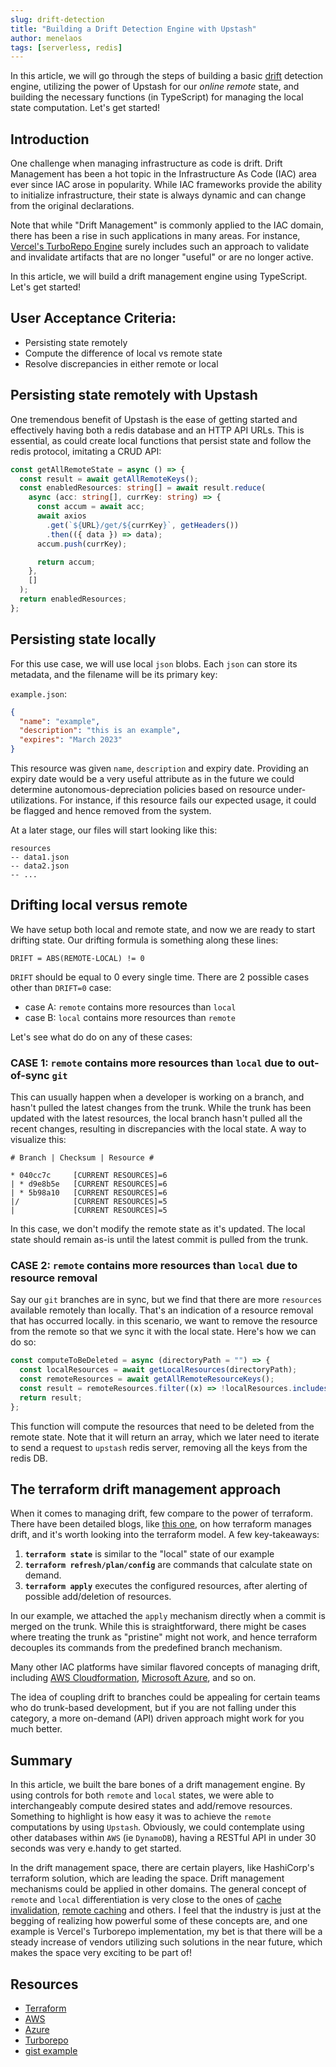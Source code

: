 ```yaml
---
slug: drift-detection
title: "Building a Drift Detection Engine with Upstash"
author: menelaos
tags: [serverless, redis]
---
```


In this article, we will go through the steps of building a basic [drift](https://snyk.io/blog/infrastructure-drift-detection-mitigation/#:~:text=What%20is%20infrastructure%20drift%3F,can%20happen%20for%20many%20reasons.) detection engine, utilizing the power of Upstash for our _online remote_ state, and building the necessary functions (in TypeScript) for managing the local state computation. Let's get started!

## Introduction

One challenge when managing infrastructure as code is drift. Drift Management has been a hot topic in the Infrastructure As Code (IAC) area ever since IAC arose in popularity. While IAC frameworks provide the ability to initialize infrastructure, their state is always dynamic and can change from the original declarations.

Note that while "Drift Management" is commonly applied to the IAC domain, there has been a rise in such applications in many areas. For instance, [Vercel's TurboRepo Engine](https://turbo.build/repo) surely includes such an approach to validate and invalidate artifacts that are no longer "useful" or are no longer active.

In this article, we will build a drift management engine using TypeScript. Let's get started!

## User Acceptance Criteria:

- Persisting state remotely
- Compute the difference of local vs remote state
- Resolve discrepancies in either remote or local

## Persisting state remotely with Upstash

One tremendous benefit of Upstash is the ease of getting started and effectively having both a redis database and an HTTP API URLs. This is essential, as could create local functions that persist state and follow the redis protocol, imitating a CRUD API:

```ts
const getAllRemoteState = async () => {
  const result = await getAllRemoteKeys();
  const enabledResources: string[] = await result.reduce(
    async (acc: string[], currKey: string) => {
      const accum = await acc;
      await axios
        .get(`${URL}/get/${currKey}`, getHeaders())
        .then(({ data }) => data);
      accum.push(currKey);

      return accum;
    },
    []
  );
  return enabledResources;
};
```

## Persisting state locally

For this use case, we will use local `json` blobs. Each `json` can store its metadata, and the filename will be its primary key:

`example.json`:

```json
{
  "name": "example",
  "description": "this is an example",
  "expires": "March 2023"
}
```

This resource was given `name`, `description` and expiry date. Providing an expiry date would be a very useful attribute as in the future we could determine autonomous-depreciation policies based on resource under-utilizations. For instance, if this resource fails our expected usage, it could be flagged and hence removed from the system.

At a later stage, our files will start looking like this:

```shell
resources
-- data1.json
-- data2.json
-- ...
```

## Drifting local versus remote

We have setup both local and remote state, and now we are ready to start drifting state. Our drifting formula is something along these lines:

```shell
DRIFT = ABS(REMOTE-LOCAL) != 0
```

`DRIFT` should be equal to 0 every single time. There are 2 possible cases other than `DRIFT=0` case:

- case A: `remote` contains more resources than `local`
- case B: `local` contains more resources than `remote`

Let's see what do do on any of these cases:

### CASE 1: `remote` contains more resources than `local` due to out-of-sync `git`

This can usually happen when a developer is working on a branch, and hasn't pulled the latest changes from the trunk. While the trunk has been updated with the latest resources, the local branch hasn't pulled all the recent changes, resulting in discrepancies with the local state. A way to visualize this:

`# Branch | Checksum | Resource #`

```git [CURRENT RESOURCES]=6
* 040cc7c     [CURRENT RESOURCES]=6
| * d9e8b5e   [CURRENT RESOURCES]=6
| * 5b98a10   [CURRENT RESOURCES]=6
|/            [CURRENT RESOURCES]=5
|             [CURRENT RESOURCES]=5
```

In this case, we don't modify the remote state as it's updated. The local state should remain as-is until the latest commit is pulled from the trunk.

### CASE 2: `remote` contains more resources than `local` due to resource removal

Say our `git` branches are in sync, but we find that there are more `resources` available remotely than locally. That's an indication of a resource removal that has occurred locally. in this scenario, we want to remove the resource from the remote so that we sync it with the local state. Here's how we can do so:

```ts
const computeToBeDeleted = async (directoryPath = "") => {
  const localResources = await getLocalResources(directoryPath);
  const remoteResources = await getAllRemoteResourceKeys();
  const result = remoteResources.filter((x) => !localResources.includes(x));
  return result;
};
```

This function will compute the resources that need to be deleted from the remote state. Note that it will return an array, which we later need to iterate to send a request to `upstash` redis server, removing all the keys from the redis DB.

## The terraform drift management approach

When it comes to managing drift, few compare to the power of terraform. There have been detailed blogs, like [this one](https://www.hashicorp.com/blog/detecting-and-managing-drift-with-terraform), on how terraform manages drift, and it's worth looking into the terraform model. A few key-takeaways:

1. **`terraform state`** is similar to the "local" state of our example
2. **`terraform refresh/plan/config`** are commands that calculate state on demand.
3. **`terraform apply`** executes the configured resources, after alerting of possible add/deletion of resources.

In our example, we attached the `apply` mechanism directly when a commit is merged on the trunk. While this is straightforward, there might be cases where treating the trunk as "pristine" might not work, and hence terraform decouples its commands from the predefined branch mechanism.

Many other IAC platforms have similar flavored concepts of managing drift, including [AWS Cloudformation](https://docs.aws.amazon.com/AWSCloudFormation/latest/UserGuide/using-cfn-stack-drift.html), [Microsoft Azure](https://cloudacademy.com/course/implementing-azure-infrastructure-compliance-and-security/preventing-drift/), and so on.

The idea of coupling drift to branches could be appealing for certain teams who do trunk-based development, but if you are not falling under this category, a more on-demand (API) driven approach might work for you much better.

## Summary

In this article, we built the bare bones of a drift management engine. By using controls for both `remote` and `local` states, we were able to interchangeably compute desired states and add/remove resources. Something to highlight is how easy it was to achieve the `remote` computations by using `Upstash`. Obviously, we could contemplate using other databases within `AWS` (ie `DynamoDB`), having a RESTful API in under 30 seconds was very e.handy to get started.

In the drift management space, there are certain players, like HashiCorp's terraform solution, which are leading the space. Drift management mechanisms could be applied in other domains. The general concept of `remote` and `local` differentiation is very close to the ones of [cache invalidation](https://en.wikipedia.org/wiki/Cache_invalidation), [remote caching](https://bazel.build/remote/caching) and others. I feel that the industry is just at the begging of realizing how powerful some of these concepts are, and one example is Vercel's Turborepo implementation, my bet is that there will be a steady increase of vendors utilizing such solutions in the near future, which makes the space very exciting to be part of!

## Resources

- [Terraform](https://www.hashicorp.com/blog/detecting-and-managing-drift-with-terraform)
- [AWS](https://docs.aws.amazon.com/AWSCloudFormation/latest/UserGuide/using-cfn-stack-drift.html)
- [Azure](https://azure.microsoft.com/en-ca/blog/what-why-how-azure-automation-desired-state-configuration/)
- [Turborepo](https://turborepo.org/)
- [gist example](https://gist.github.com/mkotsollaris/fb0a37193267f80a65a3b61bb04497ca)
